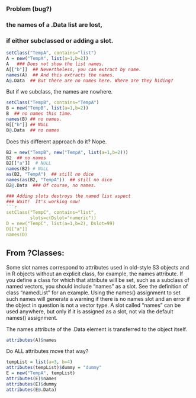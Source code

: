 ###  Problem (bug?) 
###  the names of a .Data list are lost,
###  if either subclassed or adding a slot.

```r
setClass("TempA", contains="list")
A = new("TempA", list(a=1,b=2))
A   ### Does not show the list names.
A[["b"]]  ## Nevertheless, you can extract by name.
names(A)  ## And this extracts the names.
A@.Data  ## But there are no names here. Where are they hiding?
```


But if we subclass, the names are nowhere.
```r
setClass("TempB", contains="TempA")
B = new("TempB", list(a=1,b=2))
B  ## no names this time.
names(B) ## no names.
B[["b"]] ## NULL
B@.Data  ## no names
```
Does this different approach do it?  Nope.
```r
B2 = new("TempB", new("TempA", list(a=1,b=2)))
B2  ## no names
B2[["a"]]  # NULL
names(B2) # NULL
as(B2, "TempA")  ## still no dice
names(as(B2, "TempA"))  ## still no dice
B2@.Data  ### Of course, no names.

### Adding slots destroys the named list aspect
### Wait!  It's working now!
```r
setClass("TempC", contains="list",
         slots=c(Dslot="numeric"))
D = new("TempC", list(a=1,b=2), Dslot=99)
D[["a"]]
names(D)
```

From ?Classes:
---
Some slot names correspond to attributes used in old-style S3 objects and in R objects without an explicit class, for example, the names attribute. If you define a class for which that attribute will be set, such as a subclass of named vectors, you should include "names" as a slot. See the definition of class "namedList" for an example. Using the names() assignment to set such names will generate a warning if there is no names slot and an error if the object in question is not a vector type. A slot called "names" can be used anywhere, but only if it is assigned as a slot, not via the default names() assignment.

The names attribute of the .Data element is transferred to the object itself.
```r
attributes(A)$names
```
Do ALL attributes move that way?
```r
tempList = list(a=3, b=4)
attributes(tempList)$dummy = "dummy"
E = new("TempA", tempList)
attributes(E)$names
attributes(E)$dummy
attributes(E@.Data)
```
